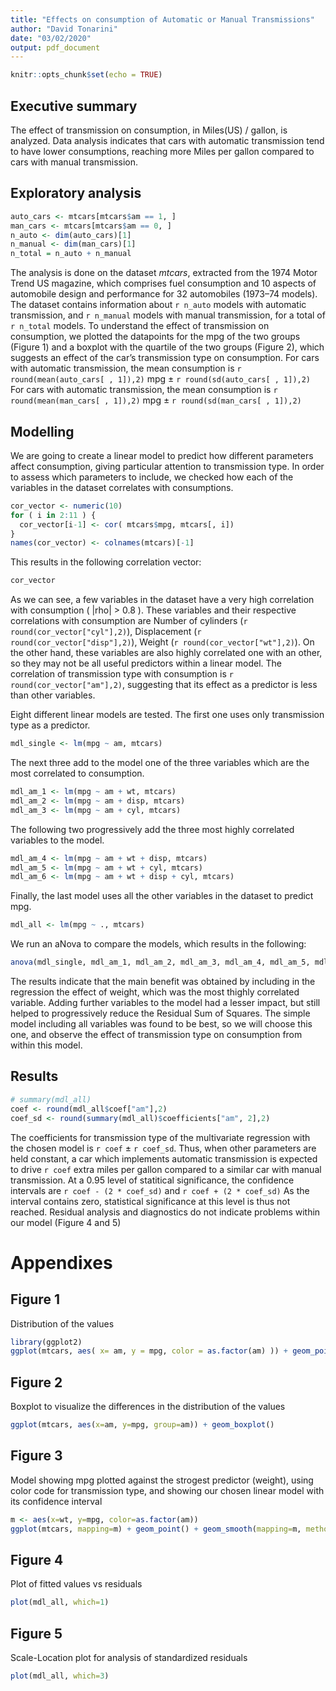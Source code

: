 ```yaml
---
title: "Effects on consumption of Automatic or Manual Transmissions"
author: "David Tonarini"
date: "03/02/2020"
output: pdf_document
---
```


```r
knitr::opts_chunk$set(echo = TRUE)
```

## Executive summary

The effect of transmission on consumption, in Miles(US) / gallon, is analyzed. Data analysis indicates that cars with automatic transmission tend to have lower consumptions, reaching more Miles per gallon compared to cars with manual transmission.


## Exploratory analysis
```r
auto_cars <- mtcars[mtcars$am == 1, ]
man_cars <- mtcars[mtcars$am == 0, ]
n_auto <- dim(auto_cars)[1]
n_manual <- dim(man_cars)[1]
n_total = n_auto + n_manual 
```
The analysis is done on the dataset *mtcars*, extracted from the 1974 Motor Trend US magazine, which comprises fuel consumption and 10 aspects of automobile design and performance for 32 automobiles (1973–74 models).
The dataset contains information about `r n_auto` models with automatic transmission, and `r n_manual` models with manual transmission, for a total of `r n_total` models.
To understand the effect of transmission on consumption, we plotted the datapoints for the mpg of the two groups (Figure 1) and a boxplot with the quartile of the two groups (Figure 2), which suggests an effect of the car's transmission type on consumption.
For cars with automatic transmission, the mean consumption is `r round(mean(auto_cars[ , 1]),2)` mpg ± `r round(sd(auto_cars[ , 1]),2)`
For cars with automatic transmission, the mean consumption is `r round(mean(man_cars[ , 1]),2)` mpg ± `r round(sd(man_cars[ , 1]),2)`

## Modelling
We are going to create a linear model to predict how different parameters affect consumption, giving particular attention to transmission type.
In order to assess which parameters to include, we checked how each of the variables in the dataset correlates with consumptions.

```r
cor_vector <- numeric(10)
for ( i in 2:11 ) {
  cor_vector[i-1] <- cor( mtcars$mpg, mtcars[, i])
}
names(cor_vector) <- colnames(mtcars)[-1]
```

This results in the following correlation vector:
```r
cor_vector
```

As we can see, a few variables in the dataset have a very high correlation with consumption ( |rho| > 0.8 ). These variables and their respective correlations with consumption are Number of cylinders (`r round(cor_vector["cyl"],2)`), Displacement (`r round(cor_vector["disp"],2)`), Weight (`r round(cor_vector["wt"],2)`). On the other hand, these variables are also highly correlated one with an other, so they may not be all useful predictors within a linear model.
The correlation of transmission type with consumption is `r round(cor_vector["am"],2)`, suggesting that its effect as a predictor is less than other variables.

Eight different linear models are tested. The first one uses only transmission type as a predictor. 
```r
mdl_single <- lm(mpg ~ am, mtcars)
```

The next three add to the model one of the three variables which are the most correlated to consumption. 
```r
mdl_am_1 <- lm(mpg ~ am + wt, mtcars)
mdl_am_2 <- lm(mpg ~ am + disp, mtcars)
mdl_am_3 <- lm(mpg ~ am + cyl, mtcars)
```

The following two progressively add the three most highly correlated variables to the model. 

```r
mdl_am_4 <- lm(mpg ~ am + wt + disp, mtcars)
mdl_am_5 <- lm(mpg ~ am + wt + cyl, mtcars)
mdl_am_6 <- lm(mpg ~ am + wt + disp + cyl, mtcars)
```

Finally, the last model uses all the other variables in the dataset to predict mpg.
```r
mdl_all <- lm(mpg ~ ., mtcars)
```

We run an aNova to compare the models, which results in the following:

```r
anova(mdl_single, mdl_am_1, mdl_am_2, mdl_am_3, mdl_am_4, mdl_am_5, mdl_am_6, mdl_all)
```

The results indicate that the main benefit was obtained by including in the regression the effect of weight, which was the most thighly correlated variable.
Adding further variables to the model had a lesser impact, but still helped to progressively reduce the Residual Sum of Squares. The simple model including all variables was found to be best, so we will choose this one, and observe the effect of transmission type on consumption from within this model.

## Results

```r
# summary(mdl_all)
coef <- round(mdl_all$coef["am"],2)
coef_sd <- round(summary(mdl_all)$coefficients["am", 2],2)
```

The coefficients for transmission type of the multivariate regression with the chosen model is `r coef` ± `r coef_sd`. Thus, when other parameters are held constant, a car which implements automatic transmission is expected to drive `r coef` extra miles per gallon compared to a similar car with manual transmission. At a 0.95 level of statitical significance, the confidence intervals are `r coef - (2 * coef_sd)` and `r coef + (2 * coef_sd)`
As the interval contains zero, statistical significance at this level is thus not reached.
Residual analysis and diagnostics do not indicate problems within our model (Figure 4 and 5)

\pagebreak

# Appendixes
## Figure 1
Distribution of the values

```r
library(ggplot2)
ggplot(mtcars, aes( x= am, y = mpg, color = as.factor(am) )) + geom_point()
```

## Figure 2
Boxplot to visualize the differences in the distribution of the values

```r
ggplot(mtcars, aes(x=am, y=mpg, group=am)) + geom_boxplot()
```

\pagebreak

## Figure 3
Model showing mpg plotted against the strogest predictor (weight), using color code for transmission type, and showing our chosen linear model with its confidence interval

```r
m <- aes(x=wt, y=mpg, color=as.factor(am))
ggplot(mtcars, mapping=m) + geom_point() + geom_smooth(mapping=m, method= "lm")
```

\pagebreak

## Figure 4
Plot of fitted values vs residuals

```r
plot(mdl_all, which=1)
```

## Figure 5
Scale-Location plot for analysis of standardized residuals

```r
plot(mdl_all, which=3)
```